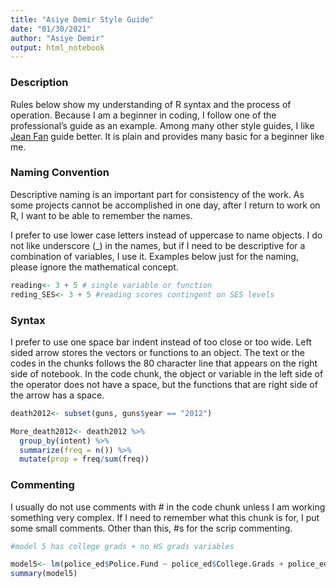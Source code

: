 ```yaml
---
title: "Asiye Demir Style Guide"
date: "01/30/2021"
author: "Asiye Demir"
output: html_notebook
---
```


### Description

Rules below show my understanding of R syntax and the process of operation. 
Because I am a beginner in coding, I follow one of the professional's guide 
as an example. Among many other style guides, I like 
[Jean Fan](http://jef.works/R-style-guide/)
guide better. It is plain and provides many basic for a beginner like me. 

### Naming Convention

Descriptive naming is an important part for consistency of the work. 
As some projects cannot be accomplished in one day, after I return to work on R,
I want to be able to remember the names. 

I prefer to use lower case letters instead of uppercase to name objects. 
I do not like underscore (_) in the names, but if I need to be descriptive for 
a combination of variables, I use it. Examples below just for the naming, 
please ignore the mathematical concept.

```r
reading<- 3 + 5 # single variable or function 
reding_SES<- 3 + 5 #reading scores contingent on SES levels 

```

### Syntax

I prefer to use one space bar indent instead of too close or too wide. Left 
sided arrow stores the vectors or functions to an object. The text or the codes
in the chunks follows the 80 character line that appears on the right side of 
notebook. In the code chunk, the object or variable in the left side of the 
operator does not have a space, but the functions that are right side of the 
arrow has a space.

```r

death2012<- subset(guns, guns$year == "2012")

More_death2012<- death2012 %>%
  group_by(intent) %>%
  summarize(freq = n()) %>%
  mutate(prop = freq/sum(freq))
```

### Commenting

I usually do not use comments with # in the code chunk unless I am working 
something very complex. If I need to remember what this chunk is for, I put 
some small comments. Other than this, #s for the scrip commenting. 

```r
#model 5 has college grads + no HS grads variables

model5<- lm(police_ed$Police.Fund ~ police_ed$College.Grads + police_ed$No.HS)
summary(model5)
```









